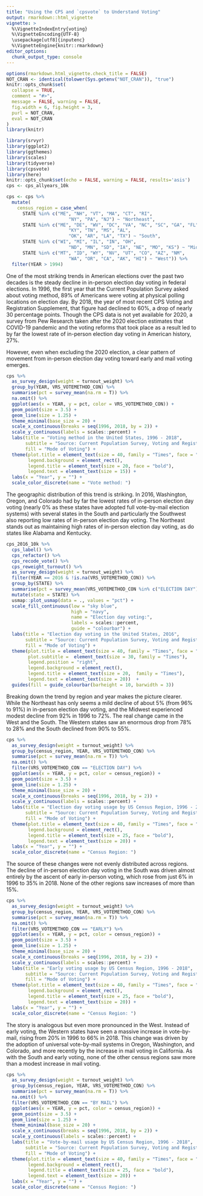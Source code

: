 ```yaml
---
title: "Using the CPS and `cpsvote` to Understand Voting"
output: rmarkdown::html_vignette
vignette: >
  %\VignetteIndexEntry{voting}
  %\VignetteEncoding{UTF-8}
  \usepackage[utf8]{inputenc}
  %\VignetteEngine{knitr::rmarkdown}
editor_options: 
  chunk_output_type: console
---
```


```r
options(rmarkdown.html_vignette.check_title = FALSE)
NOT_CRAN <- identical(tolower(Sys.getenv("NOT_CRAN")), "true")
knitr::opts_chunk$set(
  collapse = TRUE,
  comment = "#>", 
  message = FALSE, warning = FALSE,
  fig.width = 6, fig.height = 3,
  purl = NOT_CRAN,
  eval = NOT_CRAN
)
library(knitr)
```

```r
library(srvyr)
library(ggplot2)
library(ggthemes)
library(scales)
library(tidyverse)
library(cpsvote)
library(here)
knitr::opts_chunk$set(echo = FALSE, warning = FALSE, results='asis')
cps <- cps_allyears_10k

cps <- cps %>% 
  mutate(
    census_region = case_when(
      STATE %in% c("ME", "NH", "VT", "MA", "CT", "RI", 
                       "NY", "PA", "NJ") ~ "Northeast",
      STATE %in% c("ME", "DE", "WV", "DC", "VA", "NC", "SC", "GA", "FL",
                       "KY", "TN", "MS", "AL", 
                       "OK", "AR", "LA", "TX") ~ "South",
      STATE %in% c("WI", "MI", "IL", "IN", "OH", 
                       "ND", "MN", "SD", "IA", "NE", "MO", "KS") ~ "Midwest",
      STATE %in% c("MT", "ID", "WY", "NV", "UT", "CO", "AZ", "NM", 
                       "WA", "OR", "CA", "AK", "HI") ~ "West")) %>%
  filter(YEAR > 1994)
```

One of the most striking trends in American elections over the past two decades is the steady decline in in-person election day voting in federal elections. In 1996, the first year that the Current Population Survey asked about voting method, 89% of Americans were voting at physical polling locations on election day. By 2018, the year of most recent CPS Voting and Registration Supplement, that figure had declined to 60%, a drop of nearly 30 percentage points. Though the CPS data is not yet available for 2020, a survey from Pew Research taken after the 2020 election estimates that COVID-19 pandemic and the voting reforms that took place as a result led to by far the lowest rate of in-person election day voting in American history, 27%. 

However, even when excluding the 2020 election, a clear pattern of movement from in-person election day voting toward early and mail voting emerges.

```r
cps %>%
  as_survey_design(weight = turnout_weight) %>%
  group_by(YEAR, VRS_VOTEMETHOD_CON) %>%
  summarise(pct = survey_mean(na.rm = T)) %>%
  na.omit() %>%
  ggplot(aes(x = YEAR, y = pct, color = VRS_VOTEMETHOD_CON)) +
  geom_point(size = 3.5) +
  geom_line(size = 1.25) +
  theme_minimal(base_size = 20) +
  scale_x_continuous(breaks = seq(1996, 2018, by = 2)) +
  scale_y_continuous(labels = scales::percent) +
  labs(title = "Voting method in the United States, 1996 - 2018", 
       subtitle = "Source: Current Population Survey, Voting and Registration Supplement",
       fill = "Mode of Voting") +
  theme(plot.title = element_text(size = 40, family = "Times", face = "bold.italic", colour = "red"),
        legend.background = element_rect(),
        legend.title = element_text(size = 20, face = "bold"),
        legend.text = element_text(size = 15)) +
  labs(x = "Year", y = "") +
  scale_color_discrete(name = "Vote method: ")

```

The geographic distribution of this trend is striking. In 2016, Washington, Oregon, and Colorado had by far the lowest rates of in-person election day voting (nearly 0% as these states have adopted full vote-by-mail election systems) with several states in the South and particularly the Southwest also reporting low rates of in-person election day voting. The Northeast stands out as maintaining high rates of in-person election day voting, as do states like Alabama and Kentucky.

```r
cps_2016_10k %>%
  cps_label() %>%
  cps_refactor() %>%
  cps_recode_vote() %>%
  cps_reweight_turnout() %>%
  as_survey_design(weight = turnout_weight) %>%
  filter(YEAR == 2016 & !is.na(VRS_VOTEMETHOD_CON)) %>%
  group_by(STATE) %>%
  summarise(pct = survey_mean(VRS_VOTEMETHOD_CON %in% c("ELECTION DAY"), na.rm = T)) %>%
  mutate(state = STATE) %>%
  usmap::plot_usmap(data = ., values = "pct") +
  scale_fill_continuous(low = "sky blue", 
                        high = "navy",
                        name = "Election day voting:", 
                        labels = scales::percent,
                        guide = "colourbar") +
  labs(title = "Election day voting in the United States, 2016", 
       subtitle = "Source: Current Population Survey, Voting and Registration Supplement",
       fill = "Mode of Voting") +
  theme(plot.title = element_text(size = 40, family = "Times", face = "bold.italic", colour = "red"),
        plot.subtitle =  element_text(size = 30, family = "Times"),
        legend.position = "right",
        legend.background = element_rect(),
        legend.title = element_text(size = 20,  family = "Times"),
        legend.text = element_text(size = 20))  +
  guides(fill = guide_colourbar(barheight = 10, barwidth = 3))
```

Breaking down the trend by region and year makes the picture clearer. While the Northeast has only seems a mild decline of about 5% (from 96% to 91%) in in-person election day voting, and the Midwest experienced modest decline from 92% in 1996 to 72%. The real change came in the West and the South. The Western states saw an enormous drop  from 78% to 28% and the South declined from 90% to 55%.

```r
cps %>%
  as_survey_design(weight = turnout_weight) %>%
  group_by(census_region, YEAR, VRS_VOTEMETHOD_CON) %>%
  summarise(pct = survey_mean(na.rm = T)) %>%
  na.omit() %>%
  filter(VRS_VOTEMETHOD_CON == "ELECTION DAY") %>%
  ggplot(aes(x = YEAR, y = pct, color = census_region)) +
  geom_point(size = 3.5) +
  geom_line(size = 1.25) +
  theme_minimal(base_size = 20) +
  scale_x_continuous(breaks = seq(1996, 2018, by = 2)) +
  scale_y_continuous(labels = scales::percent) +
  labs(title = "Election day voting usage by US Census Region, 1996 - 2018", 
       subtitle = "Source: Current Population Survey, Voting and Registration Supplement",
       fill = "Mode of Voting") +
  theme(plot.title = element_text(size = 40, family = "Times", face = "bold.italic", colour = "red"),
        legend.background = element_rect(),
        legend.title = element_text(size = 25, face = "bold"),
        legend.text = element_text(size = 20)) +
  labs(x = "Year", y = "") +
  scale_color_discrete(name = "Census Region: ")

```


The source of these changes were not evenly distributed across regions. The decline of in-person election day voting in the South was driven almost entirely by the ascent of early in-person voting, which rose from just 6% in 1996 to 35% in 2018. None of the other regions saw increases of more than 15%.

```r
cps %>%
  as_survey_design(weight = turnout_weight) %>%
  group_by(census_region, YEAR, VRS_VOTEMETHOD_CON) %>%
  summarise(pct = survey_mean(na.rm = T)) %>%
  na.omit() %>%
  filter(VRS_VOTEMETHOD_CON == "EARLY") %>%
  ggplot(aes(x = YEAR, y = pct, color = census_region)) +
  geom_point(size = 3.5) +
  geom_line(size = 1.25) +
  theme_minimal(base_size = 20) +
  scale_x_continuous(breaks = seq(1996, 2018, by = 2)) +
  scale_y_continuous(labels = scales::percent) +
  labs(title = "Early voting usage by US Census Region, 1996 - 2018", 
       subtitle = "Source: Current Population Survey, Voting and Registration Supplement",
       fill = "Mode of Voting") +
  theme(plot.title = element_text(size = 40, family = "Times", face = "bold.italic", colour = "red"),
        legend.background = element_rect(),
        legend.title = element_text(size = 25, face = "bold"),
        legend.text = element_text(size = 20)) +
  labs(x = "Year", y = "") +
  scale_color_discrete(name = "Census Region: ")
```

The story is analogous but even more pronounced in the West. Instead of early voting, the Western states have seen a massive increase in vote-by-mail, rising from 20% in 1996 to 66% in 2018. This change was driven by the adoption of universal vote-by-mail systems in Oregon, Washington, and Colorado, and more recently by the increase in mail voting in California. As with the South and early voting, none of the other census regions saw more than a modest increase in mail voting.

```r
cps %>%
  as_survey_design(weight = turnout_weight) %>%
  group_by(census_region, YEAR, VRS_VOTEMETHOD_CON) %>%
  summarise(pct = survey_mean(na.rm = T)) %>%
  na.omit() %>%
  filter(VRS_VOTEMETHOD_CON == "BY MAIL") %>%
  ggplot(aes(x = YEAR, y = pct, color = census_region)) +
  geom_point(size = 3.5) +
  geom_line(size = 1.25) +
  theme_minimal(base_size = 20) +
  scale_x_continuous(breaks = seq(1996, 2018, by = 2)) +
  scale_y_continuous(labels = scales::percent) +
  labs(title = "Vote-by-mail usage by US Census Region, 1996 - 2018", 
       subtitle = "Source: Current Population Survey, Voting and Registration Supplement",
       fill = "Mode of Voting") +
  theme(plot.title = element_text(size = 40, family = "Times", face = "bold.italic", colour = "red"),
        legend.background = element_rect(),
        legend.title = element_text(size = 25, face = "bold"),
        legend.text = element_text(size = 20)) +
  labs(x = "Year", y = "") +
  scale_color_discrete(name = "Census Region: ")
```
